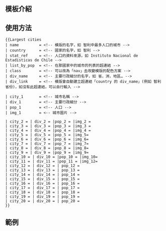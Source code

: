 <includeonly></includeonly><noinclude>{{template doc page viewed directly}}</noinclude>
== 模板介紹 ==

== 使用方法 ==

<pre style="font-size:95%; overflow:auto;">
{{Largest cities
| name         = <!-- 模版的名字，如 智利中最多人口的城市 -->
| country      = <!-- 國家的名字，如 智利 -->
| stat_ref     = <!-- 人口的資料來源，如 Instituto Nacional de Estadisticas de Chile -->
| list_by_pop  = <!-- 在那國家中的城市的列表的超連結 -->
| class        = <!-- 可以改為「nav」去改變模版的配色方案 -->
| div_name     = <!-- 主要行政細分的名字，如 省，洲，地區… -->
| div_link     = <!-- 模版會自動建立超連結「country 的 div_name」(例如 智利省份)，如沒有此超連結，可以自行輸入 -->

| city_1       = <!-- 城市名稱 -->
| div_1        = <!-- 主要行政細分 -->
| pop_1        = <!-- 人口 -->
| img_1        = <-- 城市圖片 -->

| city_2 = | div_2 = |pop_2 = |img_2 =
| city_3 = | div_3 = |pop_3 = |img_3 = 
| city_4 = | div_4 = |pop_4 = |img_4 =
| city_5 = | div_5 = |pop_5 = |img_5=
| city_6 = | div_6 = |pop_6 = |img_6=
| city_7 = | div_7 = |pop_7 = |img_7=
| city_8 = | div_8 = |pop_8 = |img_8=
| city_9 = | div_9 = |pop_9 = |img_9=
| city_10 = | div_10 = |pop_10 = |img_10=
| city_11 = | div_11 = |pop_11 = |img_12=
| city_12 = | div_12 = | pop_12 = 
| city_13 = | div_13 = | pop_13 = 
| city_14 = | div_14 = | pop_14 = 
| city_15 = | div_15 = | pop_15 = 
| city_16 = | div_16 = | pop_16 = 
| city_17 = | div_17 = | pop_17 = 
| city_18 = | div_18 = | pop_18 = 
| city_19 = | div_19 = | pop_19 = 
| city_20 = | div_20 = | pop_20 = 
}}
</pre>

== 範例 ==
{{最多人口的城市/testcases}}
<includeonly>
<!-- 本行下加入模板的分類 -->

<!-- 本行下加入模板的跨語言鏈接 -->

</includeonly>